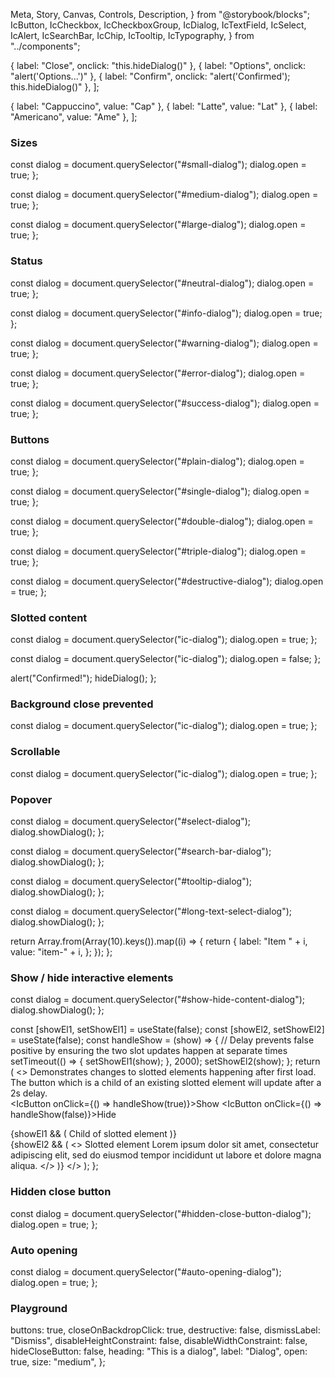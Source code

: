   Meta,
  Story,
  Canvas,
  Controls,
  Description,
} from "@storybook/blocks";
  IcButton,
  IcCheckbox,
  IcCheckboxGroup,
  IcDialog,
  IcTextField,
  IcSelect,
  IcAlert,
  IcSearchBar,
  IcChip,
  IcTooltip,
  IcTypography,
} from "../components";

<Meta of={IcDialogStories} />

<Description markdown={readme} />

  { label: "Close", onclick: "this.hideDialog()" },
  { label: "Options", onclick: "alert('Options...')" },
  { label: "Confirm", onclick: "alert('Confirmed'); this.hideDialog()" },
];

  { label: "Cappuccino", value: "Cap" },
  { label: "Latte", value: "Lat" },
  { label: "Americano", value: "Ame" },
];

### Sizes

  const dialog = document.querySelector("#small-dialog");
  dialog.open = true;
};

  const dialog = document.querySelector("#medium-dialog");
  dialog.open = true;
};

  const dialog = document.querySelector("#large-dialog");
  dialog.open = true;
};

<Canvas>
  <Story of={IcDialogStories.Sizes} />
</Canvas>

### Status

  const dialog = document.querySelector("#neutral-dialog");
  dialog.open = true;
};

  const dialog = document.querySelector("#info-dialog");
  dialog.open = true;
};

  const dialog = document.querySelector("#warning-dialog");
  dialog.open = true;
};

  const dialog = document.querySelector("#error-dialog");
  dialog.open = true;
};

  const dialog = document.querySelector("#success-dialog");
  dialog.open = true;
};

<Canvas>
  <Story of={IcDialogStories.Status} />
</Canvas>

### Buttons

  const dialog = document.querySelector("#plain-dialog");
  dialog.open = true;
};

  const dialog = document.querySelector("#single-dialog");
  dialog.open = true;
};

  const dialog = document.querySelector("#double-dialog");
  dialog.open = true;
};

  const dialog = document.querySelector("#triple-dialog");
  dialog.open = true;
};

  const dialog = document.querySelector("#destructive-dialog");
  dialog.open = true;
};

<Canvas>
  <Story of={IcDialogStories.Buttons} />
</Canvas>

### Slotted content

  const dialog = document.querySelector("ic-dialog");
  dialog.open = true;
};

  const dialog = document.querySelector("ic-dialog");
  dialog.open = false;
};

  alert("Confirmed!");
  hideDialog();
};

<Canvas>
  <Story of={IcDialogStories.SlottedContent} />
</Canvas>

### Background close prevented

  const dialog = document.querySelector("ic-dialog");
  dialog.open = true;
};

<Canvas>
  <Story of={IcDialogStories.BackgroundClosePrevented} />
</Canvas>

### Scrollable

  const dialog = document.querySelector("ic-dialog");
  dialog.open = true;
};

<Canvas>
  <Story of={IcDialogStories.Scrollable} />
</Canvas>

### Popover

  const dialog = document.querySelector("#select-dialog");
  dialog.showDialog();
};

  const dialog = document.querySelector("#search-bar-dialog");
  dialog.showDialog();
};

  const dialog = document.querySelector("#tooltip-dialog");
  dialog.showDialog();
};

  const dialog = document.querySelector("#long-text-select-dialog");
  dialog.showDialog();
};

  return Array.from(Array(10).keys()).map((i) => {
    return {
      label: "Item " + i,
      value: "item-" + i,
    };
  });
};

<Canvas>
  <Story of={IcDialogStories.Popover} />
</Canvas>

### Show / hide interactive elements

  const dialog = document.querySelector("#show-hide-content-dialog");
  dialog.showDialog();
};

  const [showEl1, setShowEl1] = useState(false);
  const [showEl2, setShowEl2] = useState(false);
  const handleShow = (show) => {
    // Delay prevents false positive by ensuring the two slot updates happen at separate times
    setTimeout(() => {
      setShowEl1(show);
    }, 2000);
    setShowEl2(show);
  };
  return (
    <>
      <IcTypography>
        Demonstrates changes to slotted elements happening after first load.
        <br />
        The button which is a child of an existing slotted element will update after a 2s delay.
      </IcTypography>
      <br />
      <IcButton onClick={() => handleShow(true)}>Show</IcButton>
      <IcButton onClick={() => handleShow(false)}>Hide</IcButton>
      <div>
        {showEl1 && (
          <IcButton>Child of slotted element</IcButton>
        )}
      </div>
      {showEl2 && (
        <>
          <IcButton>Slotted element</IcButton>
          <IcTypography>
            Lorem ipsum dolor sit amet, consectetur adipiscing elit, sed do
            eiusmod tempor incididunt ut labore et dolore magna aliqua.
          </IcTypography>
        </>
      )}
    </>
  );
};

<Canvas>
  <Story of={IcDialogStories.ShowHideInteractiveElements} />
</Canvas>

### Hidden close button

  const dialog = document.querySelector("#hidden-close-button-dialog");
  dialog.open = true;
};

<Canvas>
  <Story of={IcDialogStories.ShowHideInteractiveElements} />
</Canvas>

### Auto opening

  const dialog = document.querySelector("#auto-opening-dialog");
  dialog.open = true;
};

<Canvas>
  <Story of={IcDialogStories.AutoOpening} />
</Canvas>

### Playground

  buttons: true,
  closeOnBackdropClick: true,
  destructive: false,
  dismissLabel: "Dismiss",
  disableHeightConstraint: false,
  disableWidthConstraint: false,
  hideCloseButton: false,
  heading: "This is a dialog",
  label: "Dialog",
  open: true,
  size: "medium",
};

<Canvas>
  <Story of={IcDialogStories.Playground} />
</Canvas>
